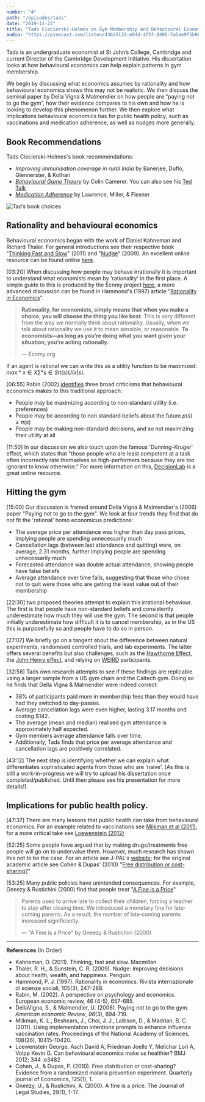 ```yaml
---
number: "4"
path: "/episodes/tads"
date: "2019-11-23"
title: "Tads Ciecierski-Holmes on Gym Membership and Behavioural Economics"
audio: "https://pinecast.com/listen/43625132-e94d-4f5f-9405-7a5ae9f5b967.mp3"
---
```


Tads is an undergraduate economist at St John’s College, Cambridge and current Director of the Cambridge Development Initiative. His dissertation looks at how behavioural economics can help explain patterns in gym membership.

We begin by discussing what economics assumes by rationality and how behavioural economics shows this may not be realistic. We then discuss the seminal paper by Della Vigna & Malmendier on how people are “paying not to go the gym”, how their evidence compares to his own and how he is looking to develop this phenomenon further. We then explore what implications behavioural economics has for public health policy, such as vaccinations and medication adherence, as well as nudges more generally.

## Book Recommendations

Tads Ciecierski-Holmes's book recommendations:

-  *Improving immunisation coverage in rural India* by Banerjee, Duflo, Glennerster, & Kothari
- *[Behavioural Game Theory](https://www.amazon.co.uk/Behavioral-Game-Theory-Experiments-Interaction/dp/0691090394/ref=sr_1_1?keywords=Behavioural+Game+Theory&qid=1579202944&sr=8-1)* by Colin Camerer. You can also see his [Ted Talk](https://www.ted.com/talks/colin_camerer_when_you_re_making_a_deal_what_s_going_on_in_your_brain)
- *[Medication Adherence](https://accp1.onlinelibrary.wiley.com/doi/abs/10.1002/jcph.862)* by Lawrence, Miller, & Flexner

![Tad’s book choices](tads-book-choices.jpg)

## Rationality and behavioural economics

Behavioural economics began with the work of Daniel Kahneman and Richard Thaler. For general introductions see their respective book "[Thinking Fast and Slow](https://www.amazon.co.uk/Thinking-Fast-Slow-Daniel-Kahneman/dp/0141033576/ref=sr_1_1?keywords=thinking+fast+and+slow&qid=1579183148&sr=8-1)" (2011) and "[Nudge](https://www.amazon.co.uk/Nudge-Improving-Decisions-Health-Happiness/dp/0141040017/ref=pd_aw_sbs_14_1/258-7272145-2954334?_encoding=UTF8&pd_rd_i=0141040017&pd_rd_r=85f58bd5-61f2-4b2c-a3e4-907a1d6bbea0&pd_rd_w=qXGS3&pd_rd_wg=t6Q6T&pf_rd_p=0208d703-a674-4413-8899-c3889837d212&pf_rd_r=ANA91KCFAG4KZ629RWZH&psc=1&refRID=ANA91KCFAG4KZ629RWZH)" (2009). An excellent online resource can be found online [here](https://www.behavioraleconomics.com/resources/introduction-behavioral-economics/).

[03:20] When discussing how people may behave irrationally it is important to understand what economists mean by 'rationality' in the first place. A simple guide to this is produced by the Ecnmy project [here](https://www.ecnmy.org/learn/you/choices-behavior/what-is-rationality/), a more advanced discussion can be found in Hammond's (1997) article "[Rationality in Economics](https://web.stanford.edu/~hammond/ratEcon.pdf)".

> **Rationality, for economists, simply means that when you make a choice, you will choose the thing you like best**. This is very different from the way we normally think about rationality. Usually, when we talk about rationality we use it to mean sensible, or reasonable. **To economists—as long as you’re doing what you want given your situation, you’re acting rationally.**
>
> — Ecnmy.org

If an agent is rational we can write this as a utility function to be maximized: $max*{x \in X} \sum*{s \in S} \pi(s)U(x|s)$.

[06:55] Rabin (2002) [identifies](https://www.sciencedirect.com/science/article/pii/S0014292101002070) three broad criticisms that behavioural economics makes to this traditional approach:

- People may be maximizing according to non-standard utility (i.e. preferences)
- People may be according to non standard beliefs about the future $p(s) \neq \pi(s)$
- People may be making non-standard decisions, and so not maximizing their utility at all

[11:50] In our discussion we also touch upon the famous 'Dunning-Kruger' effect, which states that "those people who are least competent at a task often incorrectly rate themselves as high-performers because they are too ignorant to know otherwise." For more information on this, [DecisionLab](https://thedecisionlab.com/biases/dunning-kruger-effect) is a great online resource.

## Hitting the gym

[15:00] Our discussion is framed around Della Vigna & Malmendier's (2006) paper "Paying not to go to the gym". We look at four trends they find that do not fit the 'rational' homo economicus predictions:

- The average price per attendance was higher than day pass prices, implying people are spending unnecessarily much
- Cancellation lags (between last attendance and quitting) were, on average, 2.31 months, further implying people are spending unnecessarily much
- Forecasted attendance was double actual attendance, showing people have false beliefs
- Average attendance over time falls, suggesting that those who chose not to quit were those who are getting the least value out of their membership

[22:30] two proposed theories attempt to explain this irrational behaviour. The first is that people have non-standard beliefs and consistently underestimate how much they will use the gym. The second is that people initially underestimate how difficult it is to cancel membership, as in the US this is purposefully so and people have to do so in person.

[27:07] We briefly go on a tangent about the difference between natural experiments, randomised controlled trials, and lab experiments. The latter offers several benefits but also challenges, such as the [Hawthorne Effect](https://dictionary.apa.org/hawthorne-effect), the [John Henry effect](https://dictionary.apa.org/john-henry-effect), and relying on [WEIRD](https://www.apa.org/monitor/2010/05/weird) participants.

[32:58] Tads own research attempts to see if these findings are replicable using a larger sample from a US gym chain and the Caltech gym. Doing so he finds that Della Vigna & Malmendier were indeed correct:

- 38% of participants paid more in membership fees than they would have had they switched to day-passes.
- Average cancellation lags were even higher, lasting 3.17 months and costing $142.
- The average (mean and median) realised gym attendance is approximately half expected.
- Gym members average attendance falls over time.
- Additionally, Tads finds that price per average attendance and cancellation lags are positively correlated.

[43:12] The next step is identifying whether we can explain what differentiates sophisticated agents from those who are 'naive'. [As this is still a work-in-progress we will try to upload his dissertation once completed/published. Until then please see his presentation for more details!]

## Implications for public health policy.

[47:37] There are many lessons that public health can take from behavioural economics. For an example related to vaccinations see [Milkman et al (2011)](https://www.pnas.org/content/108/26/10415.short); for a more critical take see [Loewenstein (2012)](https://www.bmj.com/content/344/bmj.e3482.short?casa_token=t6gp_Blv9l4AAAAA:5nCAt2X8aLw9zZ9gF3cOMZzRjBKiWYaHST00Q64OWkOn40y-AOgcATMWPnDxz4yMu0bkcVf1XDgL)

[52:25] Some people have argued that by making drugs/treatments free people will go on to undervalue them. However, much research has shown this not to be the case. For an article see J-PAL's [website](https://www.povertyactionlab.org/case-study/preventing-malaria-free-insecticide-treated-bednets); for the original academic article see Cohen & Dupas' (2010) "[Free distribution or cost-sharing?](https://www.povertyactionlab.org/evaluation/free-distribution-or-cost-sharing-evidence-malaria-prevention-experiment-kenya)"

[53:25] Many public policies have unintended consequences. For example, Gneezy & Rustichini (2000) find that people treat "[A Fine is a Price](https://www.journals.uchicago.edu/doi/abs/10.1086/468061)"

> Parents used to arrive late to collect their children, forcing a teacher to stay after closing time. We introduced a monetary fine for late‐coming parents. As a result, the number of late‐coming parents increased significantly. 
>
> — "A Fine is a Price" by Gneezy & Rustichini (2000)

_ _ _

**References** (In Order)

- Kahneman, D. (2011). Thinking, fast and slow. Macmillan.
- Thaler, R. H., & Sunstein, C. R. (2009). Nudge: Improving decisions about health, wealth, and happiness. Penguin.
- Hammond, P. J. (1997). Rationality in economics. Rivista internazionale di scienze sociali, 105(3), 247-288.
- Rabin, M. (2002). A perspective on psychology and economics. European economic review, 46 (4-5), 657-685.
- DellaVigna, S., & Malmendier, U. (2006). Paying not to go to the gym. *American economic Review*, *96*(3), 694-719.
- Milkman, K. L., Beshears, J., Choi, J. J., Laibson, D., & Madrian, B. C. (2011). Using implementation intentions prompts to enhance influenza vaccination rates. Proceedings of the National Academy of Sciences, 108(26), 10415-10420.
- Loewenstein George, Asch David A, Friedman Joelle Y, Melichar Lori A, Volpp Kevin G. Can behavioural economics make us healthier? BMJ 2012; 344 :e3482
- Cohen, J., & Dupas, P. (2010). Free distribution or cost-sharing? Evidence from a randomized malaria prevention experiment. Quarterly journal of Economics, 125(1), 1.
- Gneezy, U., & Rustichini, A. (2000). A fine is a price. The Journal of Legal Studies, 29(1), 1-17.